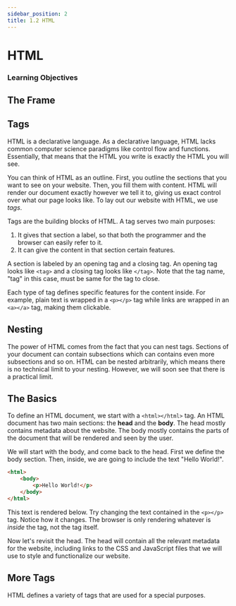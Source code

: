 ```yaml
---
sidebar_position: 2
title: 1.2 HTML
---
```


# HTML

### Learning Objectives

## The Frame

## Tags

HTML is a declarative language. 
As a declarative language, HTML lacks common computer science paradigms like control flow and functions.
Essentially, that means that the HTML you write is exactly the HTML you will see. 

You can think of HTML as an outline. First, you outline the sections that you want to see on your website. Then, you fill them with content. 
HTML will render our document exactly however we tell it to, giving us exact control over what our page looks like. To lay out our website with HTML, we use _tags_.

Tags are the building blocks of HTML.
A tag serves two main purposes:

1. It gives that section a label, so that both the programmer and the browser can easily refer to it.
2. It can give the content in that section certain features.

A section is labeled by an opening tag and a closing tag. An opening tag looks like `<tag>` and a closing tag looks like `</tag>`.
Note that the tag name, "tag" in this case, must be same for the tag to close.

Each type of tag defines specific features for the content inside.
For example, plain text is wrapped in a `<p></p>` tag while links are wrapped in an `<a></a>` tag, making them clickable.

## Nesting

The power of HTML comes from the fact that you can nest tags. Sections of your document can contain subsections
which can contains even more subsections and so on. HTML can be nested arbitrarily, which means there is no technical
limit to your nesting. However, we will soon see that there is a practical limit.

## The Basics

To define an HTML document, we start with a `<html></html>` tag. An HTML document has two main sections: the __head__ and the __body__.
The head mostly contains metadata about the website. The body mostly contains the parts of the document that will be rendered and seen by the user.

We will start with the body, and come back to the head. First we define the body section. Then, inside, we are going to include the text "Hello World!". 

```html live
<html>
    <body>
        <p>Hello World!</p>
    </body>
</html>
```

This text is rendered below. Try changing the text contained in the `<p></p>` tag. Notice how it changes. The browser is only rendering
whatever is _inside_ the tag, not the tag itself.

Now let's revisit the head. The head will contain all the relevant metadata for the website, including links to the CSS and JavaScript 
files that we will use to style and functionalize our website. 

## More Tags

HTML defines a variety of tags that are used for a special purposes. 